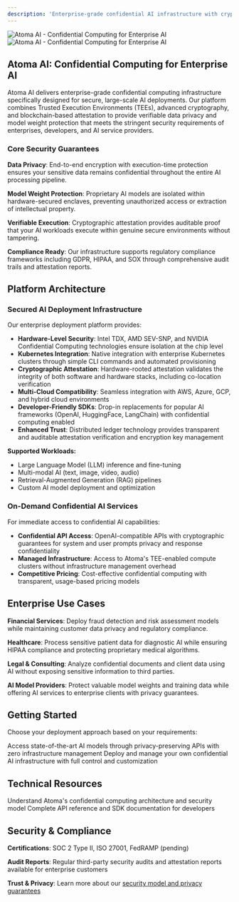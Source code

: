 ```yaml
---
description: 'Enterprise-grade confidential AI infrastructure with cryptographic guarantees for data privacy and model weight protection'
---
```


<img
  className="block dark:hidden"
  src="/logo/atoma-ai-banner.png"
  alt="Atoma AI - Confidential Computing for Enterprise AI"
/>
<img
  className="hidden dark:block"
  src="/logo/atoma-ai-banner.png"
  alt="Atoma AI - Confidential Computing for Enterprise AI"
/>

## Atoma AI: Confidential Computing for Enterprise AI

Atoma AI delivers enterprise-grade confidential computing infrastructure specifically designed for secure, large-scale AI deployments. Our platform combines Trusted Execution Environments (TEEs), advanced cryptography, and blockchain-based attestation to provide verifiable data privacy and model weight protection that meets the stringent security requirements of enterprises, developers, and AI service providers.

### Core Security Guarantees

**Data Privacy**: End-to-end encryption with execution-time protection ensures your sensitive data remains confidential throughout the entire AI processing pipeline.

**Model Weight Protection**: Proprietary AI models are isolated within hardware-secured enclaves, preventing unauthorized access or extraction of intellectual property.

**Verifiable Execution**: Cryptographic attestation provides auditable proof that your AI workloads execute within genuine secure environments without tampering.

**Compliance Ready**: Our infrastructure supports regulatory compliance frameworks including GDPR, HIPAA, and SOX through comprehensive audit trails and attestation reports.

## Platform Architecture

### Secured AI Deployment Infrastructure

Our enterprise deployment platform provides:

- **Hardware-Level Security**: Intel TDX, AMD SEV-SNP, and NVIDIA Confidential Computing technologies ensure isolation at the chip level
- **Kubernetes Integration**: Native integration with enterprise Kubernetes clusters through simple CLI commands and automated provisioning
- **Cryptographic Attestation**: Hardware-rooted attestation validates the integrity of both software and hardware stacks, including co-location verification
- **Multi-Cloud Compatibility**: Seamless integration with AWS, Azure, GCP, and hybrid cloud environments
- **Developer-Friendly SDKs**: Drop-in replacements for popular AI frameworks (OpenAI, HuggingFace, LangChain) with confidential computing enabled
- **Enhanced Trust**: Distributed ledger technology provides transparent and auditable attestation verification and encryption key management

**Supported Workloads:**
- Large Language Model (LLM) inference and fine-tuning
- Multi-modal AI (text, image, video, audio)
- Retrieval-Augmented Generation (RAG) pipelines
- Custom AI model deployment and optimization

### On-Demand Confidential AI Services

For immediate access to confidential AI capabilities:

- **Confidential API Access**: OpenAI-compatible APIs with cryptographic guarantees for system and user prompts privacy and response confidentiality
- **Managed Infrastructure**: Access to Atoma's TEE-enabled compute clusters without infrastructure management overhead
- **Competitive Pricing**: Cost-effective confidential computing with transparent, usage-based pricing models

## Enterprise Use Cases

**Financial Services**: Deploy fraud detection and risk assessment models while maintaining customer data privacy and regulatory compliance.

**Healthcare**: Process sensitive patient data for diagnostic AI while ensuring HIPAA compliance and protecting proprietary medical algorithms.

**Legal & Consulting**: Analyze confidential documents and client data using AI without exposing sensitive information to third parties.

**AI Model Providers**: Protect valuable model weights and training data while offering AI services to enterprise clients with privacy guarantees.

## Getting Started

Choose your deployment approach based on your requirements:

<CardGroup cols={2}>
  <Card
    title="Managed Confidential AI APIs"
    icon="cloud"
    href="/documentation/get-started/on-demand-offerings"
  >
    Access state-of-the-art AI models through privacy-preserving APIs with zero infrastructure management
  </Card>
  <Card
    title="Self-Managed Secure Infrastructure"
    icon="server"
    href="/documentation/get-started/secured-ai-deployments"
  >
    Deploy and manage your own confidential AI infrastructure with full control and customization
  </Card>
</CardGroup>

## Technical Resources

<CardGroup cols={2}>
  <Card
    title="Architecture Deep Dive"
    icon="network-wired"
    href="/documentation/get-started/technical-architecture"
  >
    Understand Atoma's confidential computing architecture and security model
  </Card>
  <Card
    title="API Documentation"
    icon="code"
    href="/cloud-api-reference/get-started"
  >
    Complete API reference and SDK documentation for developers
  </Card>
</CardGroup>

## Security & Compliance

**Certifications**: SOC 2 Type II, ISO 27001, FedRAMP (pending)

**Audit Reports**: Regular third-party security audits and attestation reports available for enterprise customers

**Trust & Privacy**: Learn more about our [security model and privacy guarantees](/documentation/get-started/trust-and-privacy)